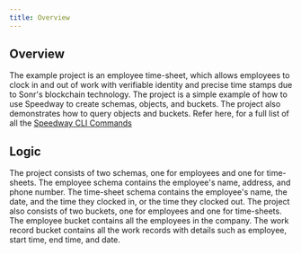 ```yaml
---
title: Overview
---
```


## Overview

The example project is an employee time-sheet, which allows employees to clock in and out of work with verifiable identity and precise time stamps due to Sonr's blockchain technology. The project is a simple example of how to use Speedway to create schemas, objects, and buckets. The project also demonstrates how to query objects and buckets. Refer here, for a full list of all the [Speedway CLI Commands](/docs/reference/speedway/cli.mdx)

## Logic

The project consists of two schemas, one for employees and one for time-sheets. The employee schema contains the employee's name, address, and phone number. The time-sheet schema contains the employee's name, the date, and the time they clocked in, or the time they clocked out. The project also consists of two buckets, one for employees and one for time-sheets. The employee bucket contains all the employees in the company. The work record bucket contains all the work records with details such as employee, start time, end time, and date.
